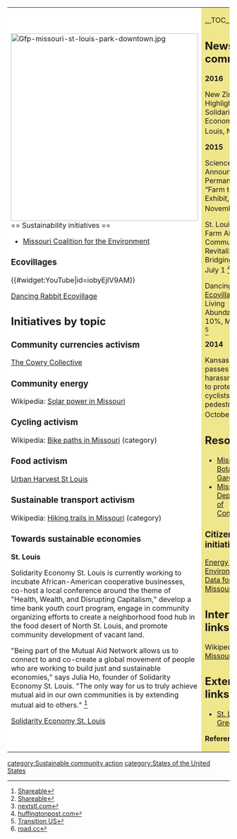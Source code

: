 {| cellpadding="8" cellspacing="0"
|- valign="top" 
| style="background:white" width="52%"|
[[File:Gfp-missouri-st-louis-park-downtown.jpg|424px]]<br clear=left>
== Sustainability initiatives ==
*[http://www.moenviron.org/ Missouri Coalition for the Environment]

=== Ecovillages ===

{{#widget:YouTube|id=iobyEjlV9AM}}

[http://www.dancingrabbit.org/ Dancing Rabbit Ecovillage]

== Initiatives by topic ==

=== Community currencies activism ===

[http://thecowrycollective.blogspot.co.uk/ The Cowry Collective]

=== Community energy ===

Wikipedia: [[wikipedia:Solar power in Missouri|Solar power in Missouri]]

=== Cycling activism ===

Wikipedia: [[wikipedia:Category:Bike paths in Missouri|Bike paths in Missouri]] (category)

=== Food activism ===

[http://www.urbanharveststl.org/ Urban Harvest St Louis]

=== Sustainable transport activism ===

Wikipedia: [[wikipedia:Category:Hiking trails in Missouri|Hiking trails in Missouri]] (category)

=== Towards sustainable economies ===

'''St. Louis'''

Solidarity Economy St. Louis is currently working to incubate African-American cooperative businesses, co-host a local conference around the theme of "Health, Wealth, and Disrupting Capitalism," develop a time bank youth court program, engage in community organizing efforts to create a neighborhood food hub in the food desert of North St. Louis, and promote community development of vacant land.

"Being part of the Mutual Aid Network allows us to connect to and co-create a global movement of people who are working to build just and sustainable economies," says Julia Ho, founder of Solidarity Economy St. Louis. "The only way for us to truly achieve mutual aid in our own communities is by extending mutual aid to others." <ref>[http://www.shareable.net/blog/the-mutual-aid-network-takes-a-ground-up-approach-to-create-a-collaborative-economy Shareable]</ref>

[http://www.solidaritystl.org/organization Solidarity Economy St. Louis]

| style="background:khaki" |

__TOC__

== News and comment ==

'''2016'''

New Zine Highlights the Solidarity Economy in St. Louis, Nov 30 <ref>[http://www.shareable.net/blog/new-zine-highlights-the-solidarity-economy-in-st-louis Shareable]</ref>

'''2015'''

Science Center Announces Permanent “Farm to Food” Exhibit, November 24 <ref>[http://nextstl.com/2015/11/science-center-announces-permanent-farm-to-ford-food-exhibit/ nextstl.com]</ref>

St. Louis Rooftop Farm Aims For Community Revitalization, Bridging Divides, July 1 <ref>[http://www.huffingtonpost.com/2015/07/01/st-louis-rooftop-farm_n_7707466.html huffingtonpost.com]</ref>

Dancing Rabbit [[Ecovillage]]: Living Abundantly on 10%, March 10 <ref>[http://transitionus.org/blog/dancing-rabbit-ecovillage-living-abundantly-10 Transition US]</ref>

'''2014''' 

Kansas City passes anti-harassment law to protect cyclists and pedestrians, October 15 <ref>[http://road.cc/content/news/133293-kansas-city-passes-anti-harassment-law-protect-cyclists-and-pedestrians road.cc]</ref>

== Resources ==
*[http://www.missouribotanicalgarden.org/ Missouri Botanical Garden]
*[http://mdc.mo.gov/ Missouri Department of Conservation]

=== Citizens data initiative ===

[http://www.eia.gov/state/?sid=mo Energy & Environmental Data for Missouri]

== Interwiki links ==
Wikipedia: [[wikipedia:Missouri|Missouri]]

== External links ==
*[http://www.stlgreendrinks.org/ St. Louis Green Drinks]


'''References'''
{{Attrib sca ref|Missouri}}
<references/>
|}


{{scaendmenu}}
[[category:Sustainable community action]]
[[category:States of the United States]]